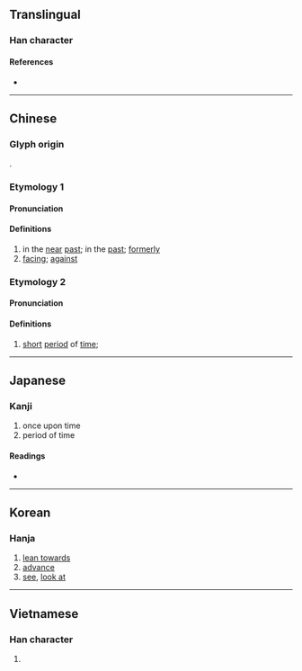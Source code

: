 {{also|向}}
{{character info}}
==Translingual==

===Han character===
{{Han char|rn=72|rad=日|as=13|sn=17|four=60227|canj=AVHL|ids=⿱日鄉}}

====References====
* {{Han ref|kx=0500.270|dkj=14195|dj=0870.180|hdz=21534.210|uh=66CF|ud=26319|bh=E9B8|bd=59832}}

----

==Chinese==

===Glyph origin===
{{Han etym}}
{{Han compound|日|鄉|c1=s|c2=p|ls=psc}}.

===Etymology 1===
{{zh-forms|s=向}}

====Pronunciation====
{{zh-pron
|m=xiàng,xiǎng
|c=hoeng3
|mc=1+4
|oc=3+4,3+4
|ma=
|cat=adv
}}

====Definitions====
{{zh-hanzi}}

# in the [[near]] [[past]]; in the [[past]]; [[formerly]]
# [[facing]]; [[against]]

===Etymology 2===

====Pronunciation====
{{zh-pron
|m=shǎng
|mc=2+3
|oc=1+2,1+2
}}

====Definitions====
{{zh-hanzi}}

# [[short]] [[period]] of [[time]]; {{zh-alt form|晌|nocap=y}}

----

==Japanese==

===Kanji===
{{ja-kanji|grade=|rs=日13}}

# once upon time
# period of time

====Readings====
* {{ja-readings|on=[[きょう]] (kyō), [[こう]] (kō), [[しょう]] (shō)|kun=[[さきに]] (sakini)}}

----

==Korean==

===Hanja===
{{ko-hanja|hangeul=[[향]], [[상]]|rv=hyang, sang|mr=hyang, sang}}

# [[lean towards]]
# [[advance]]
# [[see]], [[look at]]

----

==Vietnamese==

===Han character===
{{vi-readings|reading=hướng|rs=日13}}

# {{rfdef|vi|sort=日13}}